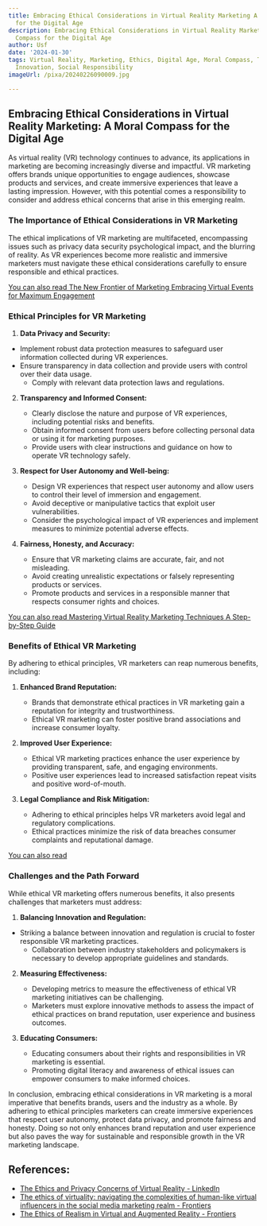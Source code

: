 ```yaml
---
title: Embracing Ethical Considerations in Virtual Reality Marketing A Moral Compass
  for the Digital Age
description: Embracing Ethical Considerations in Virtual Reality Marketing A Moral
  Compass for the Digital Age
author: Usf
date: '2024-01-30'
tags: Virtual Reality, Marketing, Ethics, Digital Age, Moral Compass, Technology,
  Innovation, Social Responsibility
imageUrl: /pixa/20240226090009.jpg

---
```

## Embracing Ethical Considerations in Virtual  Reality Marketing: A Moral Compass for the  Digital Age

As virtual reality (VR) technology continues to  advance, its applications in marketing are becoming increasingly diverse and impactful. VR marketing offers  brands unique opportunities  to engage audiences,  showcase products and services, and create immersive  experiences that leave a lasting impression. However, with this potential comes a responsibility to  consider and address ethical concerns that arise  in this emerging realm.

### The Importance of  Ethical  Considerations in VR Marketing

The ethical implications of VR marketing are multifaceted, encompassing issues such as privacy data security psychological impact, and the blurring of reality. As VR experiences become more  realistic and immersive marketers must navigate these ethical considerations carefully to ensure  responsible and ethical practices.

[You can  also read The New Frontier of Marketing Embracing Virtual Events for Maximum Engagement](The%20New%20Frontier%20of%20Marketing%20Embracing%20Virtual%20Events%20for%20Maximum%20Engagement)


### Ethical Principles for VR Marketing

1.  **Data Privacy and Security:**
   -  Implement robust data protection measures to safeguard user information collected during VR experiences.
   - Ensure transparency in data collection and provide users with control over their data usage.
     - Comply with relevant data protection laws and regulations.

2. **Transparency and Informed  Consent:**
   - Clearly disclose the nature  and purpose of VR experiences, including potential risks and benefits.
   - Obtain informed consent from users before  collecting personal data or using it for marketing purposes.
   - Provide users with clear instructions and guidance  on how  to operate VR technology safely.

3. **Respect for User Autonomy and Well-being:**
   - Design VR  experiences that respect user autonomy  and allow users to control their level of immersion and engagement.
   - Avoid deceptive or manipulative tactics that exploit user vulnerabilities.
   - Consider the psychological impact of VR experiences and implement measures to  minimize  potential adverse effects.

4. **Fairness, Honesty, and Accuracy:**
   - Ensure that VR marketing claims are accurate, fair, and not misleading.
   - Avoid creating unrealistic expectations or falsely representing products or services.
   - Promote products and services in a responsible manner that respects consumer rights and choices.

[You can also read  Mastering Virtual Reality  Marketing Techniques A Step-by-Step  Guide](Mastering%20Virtual%20Reality%20Marketing%20Techniques%20A%20Step-by-Step%20Guide)


### Benefits of Ethical VR Marketing

By adhering  to ethical  principles, VR marketers can reap numerous benefits, including:

1. **Enhanced Brand Reputation:**
    - Brands that demonstrate ethical practices in VR marketing gain a reputation for integrity and trustworthiness.
   - Ethical VR marketing can foster  positive  brand associations and increase consumer loyalty.

2. **Improved User Experience:**
   - Ethical VR marketing practices enhance the user experience  by providing transparent, safe, and engaging environments.
    - Positive user experiences lead to increased satisfaction repeat visits and positive word-of-mouth.

3. **Legal Compliance and Risk Mitigation:**
    - Adhering to ethical  principles helps VR marketers  avoid legal and regulatory complications.
   - Ethical practices minimize the risk of data breaches consumer  complaints  and  reputational damage.

[You can also read ]()


### Challenges and the Path Forward

While ethical VR marketing offers numerous benefits, it also presents challenges that marketers must address:

1.  **Balancing Innovation and Regulation:**
   - Striking  a balance between innovation and regulation is crucial to foster responsible VR marketing practices.
     - Collaboration between industry stakeholders and  policymakers is necessary to develop appropriate guidelines and standards.

2. **Measuring Effectiveness:**
     - Developing metrics to measure  the effectiveness of ethical VR marketing initiatives can be challenging.
   - Marketers must explore innovative methods to assess the impact of  ethical practices on brand reputation, user  experience and business outcomes.

3. **Educating Consumers:**
   -  Educating  consumers  about their rights and responsibilities in VR marketing is essential.
   -  Promoting digital literacy and  awareness of ethical  issues can empower  consumers to make informed choices.

In  conclusion, embracing ethical considerations in VR marketing is a moral imperative that benefits brands, users  and the industry as a whole. By adhering  to ethical principles marketers can create immersive experiences that respect user  autonomy,  protect data privacy, and promote fairness and honesty. Doing so not only enhances brand reputation and user experience but also paves  the  way for sustainable and responsible growth in  the  VR marketing landscape.

## References:
- [The Ethics and Privacy Concerns of Virtual Reality - LinkedIn](https://www.linkedin.com/pulse/ethics-privacy-concerns-virtual-reality-znanye)
- [The ethics of virtuality: navigating the complexities of human-like virtual influencers in the social media marketing realm - Frontiers](https://www.frontiersin.org/articles/10.3389/fcomm.2023.1205610)
- [The Ethics of Realism in Virtual and Augmented Reality - Frontiers](https://www.frontiersin.org/articles/10.3389/frvir.2020.00001)
